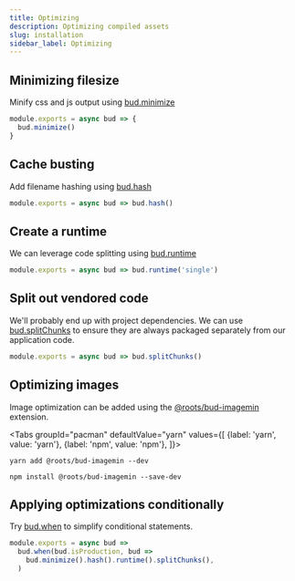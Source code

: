 ```yaml
---
title: Optimizing
description: Optimizing compiled assets
slug: installation
sidebar_label: Optimizing
---
```



## Minimizing filesize

Minify css and js output using [bud.minimize](/docs/bud.minimize)

```js {4} title='bud.config.js'
module.exports = async bud => {
  bud.minimize()
}
```

## Cache busting

Add filename hashing using [bud.hash](/docs/bud.hash)

```js {14} title='bud.config.js'
module.exports = async bud => bud.hash()
```

## Create a runtime

We can leverage code splitting using [bud.runtime](/docs/bud.runtime)

```js {15} title='bud.config.js'
module.exports = async bud => bud.runtime('single')
```

## Split out vendored code

We'll probably end up with project dependencies. We can use [bud.splitChunks](/docs/bud.splitChunks) to ensure
they are always packaged separately from our application code.

```js {16} title='bud.config.js'
module.exports = async bud => bud.splitChunks()
```

## Optimizing images

Image optimization can be added using the [@roots/bud-imagemin](/extensions/bud-imagemin) extension.

<Tabs
  groupId="pacman"
  defaultValue="yarn"
  values={[
    {label: 'yarn', value: 'yarn'},
    {label: 'npm', value: 'npm'},
  ]}>
  <TabItem value="yarn">

    yarn add @roots/bud-imagemin --dev

  </TabItem>
  <TabItem value="npm">

    npm install @roots/bud-imagemin --save-dev

  </TabItem>
</Tabs>

## Applying optimizations conditionally

Try [bud.when](/docs/bud.when) to simplify conditional statements.

```js {13-20} title='bud.config.js'
module.exports = async bud =>
  bud.when(bud.isProduction, bud =>
    bud.minimize().hash().runtime().splitChunks(),
  )
```
